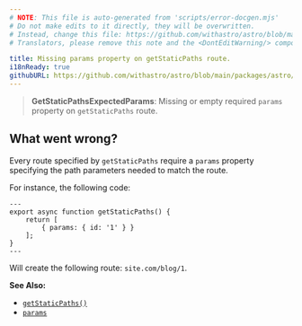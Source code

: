 ```yaml
---
# NOTE: This file is auto-generated from 'scripts/error-docgen.mjs'
# Do not make edits to it directly, they will be overwritten.
# Instead, change this file: https://github.com/withastro/astro/blob/main/packages/astro/src/core/errors/errors-data.ts
# Translators, please remove this note and the <DontEditWarning/> component.

title: Missing params property on getStaticPaths route.
i18nReady: true
githubURL: https://github.com/withastro/astro/blob/main/packages/astro/src/core/errors/errors-data.ts
---
```


<DontEditWarning />


> **GetStaticPathsExpectedParams**: Missing or empty required `params` property on `getStaticPaths` route.

## What went wrong?
Every route specified by `getStaticPaths` require a `params` property specifying the path parameters needed to match the route.

For instance, the following code:
```astro title="pages/blog/[id].astro"
---
export async function getStaticPaths() {
	return [
		{ params: { id: '1' } }
	];
}
---
```
Will create the following route: `site.com/blog/1`.

**See Also:**
-  [`getStaticPaths()`](/en/reference/routing-reference/#getstaticpaths)
-  [`params`](/en/reference/api-reference/#params)


